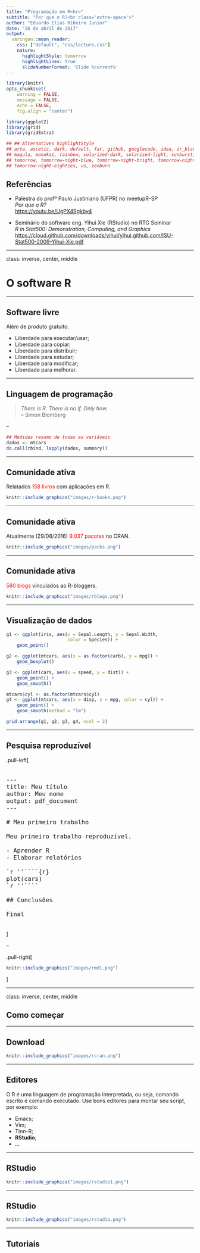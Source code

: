 ```yaml
---
title: "Programação em R<hr>"
subtitle: "Por que o R?<br class='extra-space'>"
author: "Eduardo Elias Ribeiro Junior"
date: "26 de abril de 2017"
output:
  xaringan::moon_reader:
    css: ["default", "css/lecture.css"]
    nature:
      highlightStyle: tomorrow
      highlightLines: true
      slideNumberFormat: 'Slide %current%'
---
```


```r

library(knitr)
opts_chunk$set(
    warning = FALSE,
    message = FALSE,
    echo = FALSE,
    fig.align = "center")

library(ggplot2)
library(grid)
library(gridExtra)

## ## Alternatives highlightStyle
## arta, ascetic, dark, default, far, github, googlecode, idea, ir_black,
## magula, monokai, rainbow, solarized-dark, solarized-light, sunburst,
## tomorrow, tomorrow-night-blue, tomorrow-night-bright, tomorrow-night,
## tomorrow-night-eighties, vs, zenburn

```

## Referências ##

- Palestra do profº Paulo Justiniano (UFPR) no meetupR-SP<br>
  _Por que o R?_<br>
  <https://youtu.be/UgPX49gkby4>

- Seminário do software eng. Yihui Xie (RStudio) no RTG Seminar<br>
  _R in Stat500: Demonstration, Computing, and Graphics_<br>
  <https://cloud.github.com/downloads/yihui/yihui.github.com/ISU-Stat500-2009-Yihui-Xie.pdf>

---

class: inverse, center, middle

# O software R #

---

## Software livre ##

Além de produto gratuito.

 * Liberdade para executar/usar;
 * Liberdade para copiar;
 * Liberdade para distribuir;
 * Liberdade para estudar;
 * Liberdade para modificar;
 * Liberdade para melhorar.

---

## Linguagem de programação ##

> _There is R. There is no if. Only how._<br>
> – Simon Blomberg

--

```r

## Medidas resumo de todas as variáveis
dados <- mtcars
do.call(rbind, lapply(dados, summary))

```

---

## Comunidade ativa ##

Relatados <font color="red">158 livros</font> com aplicações em R.

```r

knitr::include_graphics("images/r-books.png")

```

---

## Comunidade ativa ##

Atualmente (29/08/2016) <font color="red">9.037 pacotes</font> no CRAN.

```r

knitr::include_graphics("images/packs.png")

```

---

## Comunidade ativa ##

<font color="red">580 blogs</font> vínculados ao R-bloggers.

```r

knitr::include_graphics("images/rblogs.png")

```

---

## Visualização de dados ##

```r

g1 <- ggplot(iris, aes(x = Sepal.Length, y = Sepal.Width,
                       color = Species)) +
    geom_point()

g2 <- ggplot(mtcars, aes(x = as.factor(carb), y = mpg)) +
    geom_boxplot()

g3 <- ggplot(cars, aes(x = speed, y = dist)) +
    geom_point() +
    geom_smooth()

mtcars$cyl <- as.factor(mtcars$cyl)
g4 <- ggplot(mtcars, aes(x = disp, y = mpg, color = cyl)) +
    geom_point() +
    geom_smooth(method = "lm")

grid.arrange(g1, g2, g3, g4, ncol = 2)

```

---

## Pesquisa reproduzível ##

.pull-left[

<pre style="font-size: 16px;">

---
title: Meu título
author: Meu nome
output: pdf_document
---

# Meu primeiro trabalho

Meu primeiro trabalho reproduzível.

- Aprender R
- Elaborar relatórios

`r ''````{r}
plot(cars)
`r ''````

## Conclusões

Final

</pre>

]

--

.pull-right[

```r

knitr::include_graphics("images/rmd1.png")

```

]

---

class: inverse, center, middle

## Como começar ##

---

## Download ##

```r

knitr::include_graphics("images/rcran.png")

```

---

## Editores ##

O R é uma linguagem de programação interpretada, ou seja, comando
escrito é comando executado. Use bons editores para montar seu script,
por exemplo:

 * Emacs;
 * Vim;
 * Tinn-R;
 * **RStudio**;
 * ...

---

## RStudio ##

```r

knitr::include_graphics("images/rstudio1.png")

```

---

## RStudio ##

```r

knitr::include_graphics("images/rstudio.png")

```

---

## Tutoriais ##
